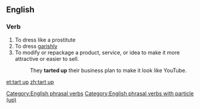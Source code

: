 ==English==
===Verb===
{{infl|en|verb|head=to [[tart]] [[up]]}}
# To dress like a prostitute
# To dress [[garishly]]
# To modify or repackage a product, service, or idea to make it more attractive or easier to sell.
#: They '''tarted up''' their business plan to make it look like YouTube.

[[Category:English phrasal verbs]]
[[Category:English phrasal verbs with particle (up)]]

[[et:tart up]]
[[zh:tart up]]